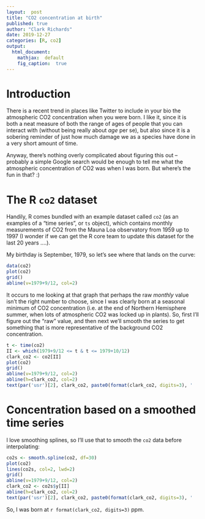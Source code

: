 ```yaml
---
layout:  post
title: "CO2 concentration at birth"
published: true
author: "Clark Richards"
date: 2019-12-27
categories: [R, co2]
output:
  html_document:
    mathjax:  default
    fig_caption:  true
---
```


# Introduction 

There is a recent trend in places like Twitter to include in your bio the atmospheric CO2 concentration when you were born. I like it, since it is both a neat measure of both the range of ages of people that you can interact with (without being really about *age* per se), but also since it is a sobering reminder of just how much damage we as a species have done in a very short amount of time.

Anyway, there's nothing overly complicated about figuring this out -- probably a simple Google search would be enough to tell me what the atmospheric concentration of CO2 was when I was born. But where's the fun in that? :)

# The R `co2` dataset

Handily, R comes bundled with an example dataset called `co2` (as an examples of a "time series", or `ts` object), which contains monthly measurements of CO2 from the Mauna Loa observatory from 1959 up to 1997 (I wonder if we can get the R core team to update this dataset for the last 20 years ....).

My birthday is September, 1979, so let's see where that lands on the curve:
```r
data(co2)
plot(co2)
grid()
abline(v=1979+9/12, col=2)
```

It occurs to me looking at that graph that perhaps the raw *monthly* value isn't the right number to choose, since I was clearly born at a seasonal minimum of CO2 concentration (i.e. at the end of Northern Hemisphere summer, when lots of atmospheric CO2 was locked up in plants). So, first I'll figure out the "raw" value, and then next we'll smooth the series to get something that is more representative of the background CO2 concentration.

```r
t <- time(co2)
II <- which(1979+9/12 <= t & t <= 1979+10/12)
clark_co2 <- co2[II]
plot(co2)
grid()
abline(v=1979+9/12, col=2)
abline(h=clark_co2, col=2)
text(par('usr')[2], clark_co2, paste0(format(clark_co2, digits=3), '          '), pos=3, offset=0.25)
```

# Concentration based on a smoothed time series

I love smoothing splines, so I'll use that to smooth the `co2` data before interpolating:
```r
co2s <- smooth.spline(co2, df=30)
plot(co2)
lines(co2s, col=2, lwd=2)
grid()
abline(v=1979+9/12, col=2)
clark_co2 <- co2s$y[II]
abline(h=clark_co2, col=2)
text(par('usr')[2], clark_co2, paste0(format(clark_co2, digits=3), '          '), pos=3, offset=0.25)
```

So, I was born at `r format(clark_co2, digits=3)` ppm.
